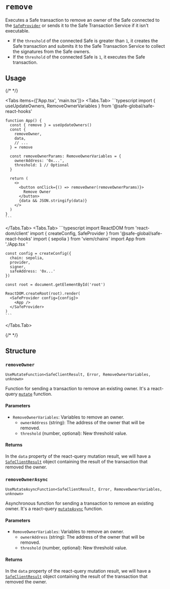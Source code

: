 
# `remove`

Executes a Safe transaction to remove an owner of the Safe connected to the [`SafeProvider`](./safeprovider.mdx) or sends it to the Safe Transaction Service if it isn't executable.

- If the `threshold` of the connected Safe is greater than `1`, it creates the Safe transaction and submits it to the Safe Transaction Service to collect the signatures from the Safe owners.
- If the `threshold` of the connected Safe is `1`, it executes the Safe transaction.

## Usage

{/* <!-- vale off --> */}

<Tabs items={['App.tsx', 'main.tsx']}>
  <Tabs.Tab>
    ```typescript
    import { useUpdateOwners, RemoveOwnerVariables } from '@safe-global/safe-react-hooks'
    
    function App() {
      const { remove } = useUpdateOwners()
      const {
        removeOwner,
        data,
        // ...
      } = remove

      const removeOwnerParams: RemoveOwnerVariables = {
        ownerAddress: '0x...',
        threshold: 1 // Optional
      }

      return (
        <>
          <button onClick={() => removeOwner(removeOwnerParams)}>
            Remove Owner
          </button>
          {data && JSON.stringify(data)}
        </>
      )
    }
    ```
  </Tabs.Tab>
  <Tabs.Tab>
    ```typescript
    import ReactDOM from 'react-dom/client'
    import { createConfig, SafeProvider } from '@safe-global/safe-react-hooks'
    import { sepolia } from 'viem/chains'
    import App from './App.tsx  '

    const config = createConfig({
      chain: sepolia,
      provider,
      signer,
      safeAddress: '0x...'
    })

    const root = document.getElementById('root')
    
    ReactDOM.createRoot(root).render(
      <SafeProvider config={config}>
        <App />
      </SafeProvider>
    )
    ```
  </Tabs.Tab>
</Tabs>

{/* <!-- vale on --> */}

## Structure

### `removeOwner`

`UseMutateFunction<SafeClientResult, Error, RemoveOwnerVariables, unknown>`

Function for sending a transaction to remove an existing owner. It's a react-query [`mutate`](https://tanstack.com/query/latest/docs/framework/react/reference/useMutation) function.

#### Parameters

- `RemoveOwnerVariables`: Variables to remove an owner.
  - `ownerAddress` (string): The address of the owner that will be removed.
  - `threshold` (number, optional): New threshold value.

#### Returns

In the `data` property of the react-query mutation result, we will have a [`SafeClientResult`](https://github.com/safe-global/safe-core-sdk/blob/9fca59736c418dc6253404b4a7784e2245d83312/packages/sdk-starter-kit/src/types.ts#L67-L85) object containing the result of the transaction that removed the owner.

### `removeOwnerAsync`

`UseMutateAsyncFunction<SafeClientResult, Error, RemoveOwnerVariables, unknown>`

Asynchronous function for sending a transaction to remove an existing owner. It's a react-query [`mutateAsync`](https://tanstack.com/query/v4/docs/framework/react/reference/useMutation) function.

#### Parameters

- `RemoveOwnerVariables`: Variables to remove an owner.
  - `ownerAddress` (string): The address of the owner that will be removed.
  - `threshold` (number, optional): New threshold value.

#### Returns

In the `data` property of the react-query mutation result, we will have a [`SafeClientResult`](https://github.com/safe-global/safe-core-sdk/blob/9fca59736c418dc6253404b4a7784e2245d83312/packages/sdk-starter-kit/src/types.ts#L67-L85) object containing the result of the transaction that removed the owner.
